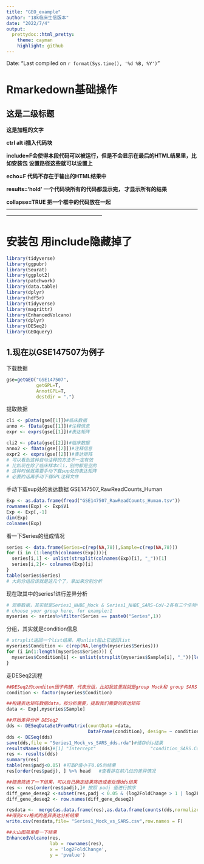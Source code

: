 ---
title: "GEO_example"
author: "18k临床生信版本"
date: "2022/7/4"
output:  
  prettydoc::html_pretty:
    theme: cayman
    highlight: github
---

Date: "Last compiled on `r format(Sys.time(), '%d %B, %Y')`"

# Rmarkedown基础操作
## 这是二级标题
**这是加粗的文字**

**ctrl alt i插入代码块**

**include=F会使得本段代码可以被运行，但是不会显示在最后的HTML结果里，比如安装包 设置路径这些就可以设置上**

**echo=F 代码不存在于输出的HTML结果中**

**results='hold' 一个代码块所有的代码都显示完， 才显示所有的结果**

**collapse=TRUE 把一个框中的代码放在一起**
——————————————————————————————————————————————————————

# 安装包 用include隐藏掉了
```{r setup, include=F,echo=F,collapse=TRUE}
library(tidyverse)
library(ggpubr)
library(Seurat)
library(ggplot2)
library(patchwork)
library(data.table)
library(dplyr)
library(hdf5r)
library(tidyverse)
library(magrittr)
library(EnhancedVolcano)
library(dplyr)
library(DESeq2)
library(GEOquery)
```

## 1.现在以GSE147507为例子
下载数据
```{r 下载数据}
gse=getGEO("GSE147507",
           getGPL=T,
           AnnotGPL=T,
           destdir = ".")
```

提取数据
```{r 提取数据}
cli <- pData(gse[[1]])#临床数据
anno <- fData(gse[[1]])#注释信息
expr <- exprs(gse[[1]])#表达矩阵

cli2 <- pData(gse[[2]])#临床数据
anno2 <- fData(gse[[2]])#注释信息
expr2 <- exprs(gse[[2]])#表达矩阵
# 可以看到这种自动注释的方法不一定有效
# 比如现在除了临床样本cli，别的都是空的
# 这种时候就需要手动下载sup处的表达矩阵
# 必要的话再手动下载GPL注释文件
```

手动下载sup处的表达数据
GSE147507_RawReadCounts_Human
```{r 手动操作数据,collapse=TRUE}
Exp <- as.data.frame(fread("GSE147507_RawReadCounts_Human.tsv"))
rownames(Exp) <- Exp$V1
Exp <- Exp[,-1]
dim(Exp)
colnames(Exp)
```

看一下Series的组成情况
```{r 想循环赋值一定要先建一个空数据框}
series <- data.frame(Series=c(rep(NA,78)),Sample=c(rep(NA,78)))
for (i in (1:length(colnames(Exp)))){
  series[i,1] <- unlist(strsplit(colnames(Exp)[i], "_"))[1]
  series[i,2]<- colnames(Exp)[i]
}
table(series$Series)
# 大的分组应该就是这几个了，拿出来分别分析
```

现在取其中的series1进行差异分析
```{r}
# 观察数据，其实就是Series1_NHBE_Mock & Series1_NHBE_SARS-CoV-2各有三个生物学重复
# choose your group here, for example:1
myseries <- series%>%filter(Series == paste0("Series",1)) 
```

分组，其实就是condition信息
```{r}
# strsplit返回一个list结果，用unlist阻止它返回list
myseries$Condition <- c(rep(NA,length(myseries$Series)))
for (i in(1:length(myseries$Series))) {
  myseries$Condition[i] <- unlist(strsplit(myseries$Sample[i], "_"))[length(unlist(strsplit(myseries$Sample[i], "_")))-1]
}
```

走DESeq2流程
```{r}
##DESeq2的conditon因子构建，代表分组，比如我这里就就是group Mock和 group SARS-CoV-2
condition <- factor(myseries$Condition)

##构建表达矩阵数据data，按分析需要，提取我们需要的表达矩阵
data <- Exp[,myseries$Sample]

##开始差异分析 DESeq2
dds <- DESeqDataSetFromMatrix(countData =data, 
                              DataFrame(condition), design= ~ condition )#构建DES数据类型
dds <- DESeq(dds)
save(dds,file = "Series1_Mock_vs_SARS_dds.rda")#储存dds结果
resultsNames(dds)#[1] "Intercept"                    "condition_SARS.CoV.2_vs_Mock"即结果是SARS.CoV.2_vs_Mock的形式展示的
res <- results(dds)
summary(res)
table(res$padj<0.05) #可取P值小于0.05的结果
res[order(res$padj), ] %>% head   #查看排在前几位的差异情况 

##随意筛选了一下结果，可以自己确定结果筛选或者处理dds结果
res <- res[order(res$padj),]# 按照 padj 值进行排序
diff_gene_deseq2 <-subset(res,padj < 0.05 & (log2FoldChange > 1 | log2FoldChange < -1))
diff_gene_deseq2 <- row.names(diff_gene_deseq2)

resdata <-  merge(as.data.frame(res),as.data.frame(counts(dds,normalize=TRUE)),by="row.names",sort=FALSE)
##得到csv格式的差异表达分析结果
write.csv(resdata,file= "Series1_Mock_vs_SARS.csv",row.names = F)

##火山图简单看一下结果
EnhancedVolcano(res,
                lab = rownames(res),
                x = 'log2FoldChange',
                y = 'pvalue')
```



